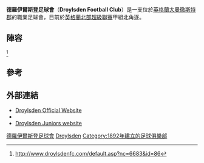 {{Infobox football club
| clubname = 德羅伊爾斯登足球會
| image    = 
| fullname = Droylsden Football Club
| nickname = The Bloods
| founded  = {{start date and age|df=yes|1892}}
| ground   = {{link-en|德羅伊爾斯登|Droylsden}}[[Butcher's_Arms_Ground|Butcher's Arms Ground]]
| capacity = 3,000 (500 seated)
| chairman = Dave Pace
| manager  = Dave Pace
|league      = [[英格蘭北部超級聯賽|英格蘭北部超級聯賽]]甲組北
|season      = 2014–15
|position    = [[英格蘭北部超級聯賽|英格蘭北部超級聯賽]]甲組北 10
| pattern_la1=|pattern_b1=_navy_blackangle_rightshoulde|pattern_ra1=|
  leftarm1=ff0000|body1=ff0000|rightarm1=ff0000|shorts1=ff0000|socks1=ff0000|
  pattern_la2=|pattern_b2=_whitesides|pattern_ra2=|
  leftarm2=0000FF|body2=0000FF|rightarm2=0000FF|shorts2=87CEFA|socks2=87CEFA|
}}
'''德羅伊爾斯登足球會'''（'''Droylsden Football Club'''）是一支位於[[英格蘭|英格蘭]][[大曼徹斯特郡|大曼徹斯特郡]]{{link-en|德羅伊爾斯登|Droylsden}}的職業足球會，目前於[[英格蘭北部超級聯賽|英格蘭北部超級聯賽]]甲組北角逐。

== 陣容 ==
{{updated|2012年11月21日}}<ref>http://www.droylsdenfc.com/default.asp?nc=6683&id=86{{dead link|date=2018年2月 |bot=InternetArchiveBot |fix-attempted=yes }}</ref>
{{fs start}}
{{fs player |nat=ENG |pos=GK |name=Colin young}}
{{fs player |nat=ENG |pos=GK |name=Russel Saunders}}
{{fs player |nat=ENG |pos=DF |name=Ali Brown}}
{{fs player |nat=ENG |pos=DF |name=jac Henderson}}
{{fs player |nat=ENG |pos=DF |name=Stephen Calland}}
{{fs player |nat=ENG |pos=DF |name=Alax lomas}}
{{fs player |nat=ENG |pos=DF |name=Shaun Holden}}
{{fs player |nat=ENG |pos=DF |name=Danny Caldecott}}
{{fs player |nat=ENG |pos=DF |name=[[Alex_Frost|Alex Frost]] }}
{{fs player |nat=ENG |pos=DF |name=Peter Dogan}}
{{fs player |nat=ENG |pos=DF |name=Dale Wright }}
{{fs player |nat=ENG |pos=DF |name=[[Carlos_meakin|Carlos meakin]] }}
{{fs mid}}
{{fs player |nat=ENG |pos=MF |name=Chris Darbyshire }}
{{fs player |nat=ENG |pos=MF |name=Andrew seers}}
{{fs player |nat=ENG |pos=MF |name=Rhys obrien}}
{{fs player |nat=ENG |pos=MF |name=[[Matthew_Williams_(English_footballer)|Matthew Williams]] }}
{{fs player |nat=ENG |pos=MF |name=[[Lewis_Busuttil|Lewis Busuttil]] }}
{{fs player |nat=ENG |pos=MF |name=Darren Green}}
{{fs player |nat=ENG |pos=MF |name=Shaun Myler}}
{{fs player |nat=ENG |pos=FW |name=fat tony}}
{{fs player |nat=ENG |pos=FW |name=[[robben|robben]]}}
{{fs player |nat=ENG |pos=FW |name= Ben Deegan}}
{{fs player |nat=ENG |pos=FW |name= Ciaran Kilheeney}}
{{fs player |nat=ENG |pos=FW |name= Danny McLoughlin}}
{{fs player |nat=ENG |pos=FW |name= CLewis Coyle}}
{{fs player |nat=ENG |pos=MF |name= Adam Morning}}
{{fs player |nat=MAS |pos=DF |name= Daniel Ting}}
{{fs end}}

==參考==
{{Reflist}}

==外部連結==
*[https://web.archive.org/web/20160111120904/http://droylsdenfc.com/ Droylsden Official Website]
*{{fchd|id=DROYLSDE|name=Droylsden}}
*[http://www.droylsdenjuniorsfc.co.uk/ Droylsden Juniors website] {{Wayback|url=http://www.droylsdenjuniorsfc.co.uk/ |date=20210121144100 }}

[[Category:德羅伊爾斯登足球會|]]
[[Category:坦姆賽德足球俱樂部|Droylsden]]
[[Category:1892年建立的足球俱樂部|Category:1892年建立的足球俱樂部]]